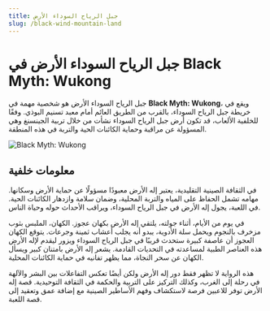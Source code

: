 ```yaml
---
title: جبل الرياح السوداء الأرض
slug: /black-wind-mountain-land
---
```


# جبل الرياح السوداء الأرض في Black Myth: Wukong

جبل الرياح السوداء الأرض هو شخصية مهمة في **Black Myth: Wukong**، ويقع في خريطة جبل الرياح السوداء، بالقرب من الطريق العائم أمام معبد تسنيم البوذي. وفقًا للخلفية الألعاب، قد تكون أرض جبل الرياح السوداء نشأت من خلال تربية الجينسنغ وهي المسؤولة عن مراقبة وحماية الكائنات الحية والتربة في هذه المنطقة.

<img src="https://image.informedainews.com/hfstd.jpeg" alt="Black Myth: Wukong"/>

## معلومات خلفية

في الثقافة الصينية التقليدية، يعتبر إله الأرض معبودًا مسؤولًا عن حماية الأرض وسكانها. مهامه تشمل الحفاظ على المياه والتربة المحلية، وضمان سلامة وازدهار الكائنات الحية. في اللعبة، يجول إله الأرض في جبل الرياح السوداء، ويراقب الأحداث حوله وحياة الناس.

في يوم من الأيام، أثناء جولته، يلتقي إله الأرض بكهان عجوز. الكهان، الملبس بثوب مزخرف بالنجوم ويحمل سلة الأدوية، يبدو أنه يجلب أعشاب ثمينة وجرعات. يتوقع الكهان العجوز أن عاصفة كبيرة ستحدث قريبًا في جبل الرياح السوداء ويزور ليقدم لإله الأرض هذه العناصر الطبية لمساعدته في التحديات القادمة. يشعر إله الأرض بامتنان كبير ويسأل الكهان عن سحر النجاة، مما يظهر تفانيه في حماية الكائنات المحلية.

هذه الرواية لا تظهر فقط دور إله الأرض ولكن أيضًا تعكس التفاعلات بين البشر والآلهة في رحلة إلى الغرب، وكذلك التركيز على التربية والحكمة في الثقافة التوحيدية. قصة إله الأرض توفر للاعبين فرصة لاستكشاف وفهم الأساطير الصينية مع إضافة عمق وتعقيد إلى قصة اللعبة.